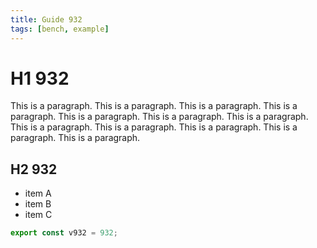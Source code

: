 ```yaml
---
title: Guide 932
tags: [bench, example]
---
```


# H1 932

This is a paragraph. This is a paragraph. This is a paragraph. This is a paragraph. This is a paragraph. This is a paragraph. This is a paragraph. This is a paragraph. This is a paragraph. This is a paragraph. This is a paragraph. This is a paragraph. 

## H2 932

- item A
- item B
- item C

```ts
export const v932 = 932;
```